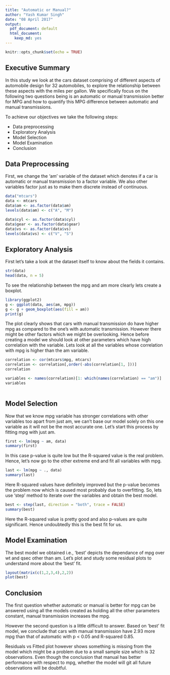 ---
title: "Automatic or Manual?"
author: "Yash Kumar Singh"
date: "08 April 2017"
output:
  pdf_document: default
  html_document:
    keep_md: yes
---

```{r setup, include=FALSE}
knitr::opts_chunk$set(echo = TRUE)
```

## Executive Summary
In this study we look at the cars dataset comprising of different aspects of automobile design for 32 automobiles, to explore the relationship between these aspects with the miles per gallon. We specifically focus on the following two questions being is an automatic or manual transmission better for MPG and how to quantify this MPG difference between automatic and manual transmissions.

To achieve our objectives we take the following steps:

- Data preprocessing
- Exploratory Analysis
- Model Selection
- Model Examination
- Conclusion

## Data Preprocessing

First, we change the 'am' variable of the dataset which denotes if a car is automatic or manual transmission to a factor variable. We also other variables factor just as to make them discrete instead of continuous.

```{r}
data("mtcars")
data <- mtcars
data$am <- as.factor(data$am)
levels(data$am) <- c("A", "M") 

data$cyl <- as.factor(data$cyl)
data$gear <- as.factor(data$gear)
data$vs <- as.factor(data$vs)
levels(data$vs) <- c("V", "S")

```

## Exploratory Analysis

First let's take a look at the dataset itself to know about the fields it contains.

```{r}
str(data)
head(data, n = 5)

```

To see the relationship between the mpg and am more clearly lets create a boxplot.

```{r}
library(ggplot2)
g <- ggplot(data, aes(am, mpg))
g <- g + geom_boxplot(aes(fill = am))
print(g)

```

The plot clearly shows that cars with manual transmission do have higher mpg as compared to the one's with automatic transmission. However there might be other factors which we might be overlooking. Hence before creating a model we should look at other parameters which have high correlation with the variable. Lets look at all the variables whose correlation with mpg is higher than the am variable.


```{r}
correlation <- cor(mtcars$mpg, mtcars)
correlation <- correlation[,order(-abs(correlation[1, ]))]
correlation

variables <- names(correlation)[1: which(names(correlation) == "am")]
variables
    
```

## Model Selection

Now that we know mpg variable has stronger correlations with other variables too apart from just am, we can't base our model solely on this one variable as it will not be the most accurate one. Let's start this process by fitting mpg with just am.

```{r}
first <- lm(mpg ~ am, data)
summary(first)

```

In this case p-value is quite low but the R-squared value is the real problem. Hence, let's now go to the other extreme end and fit all variables with mpg.

```{r}
last <- lm(mpg ~ ., data)
summary(last)

```

Here R-squared values have definitely improved but the p-value becomes the problem now which is caused most probably due to overfitting. So, lets use 'step' method to iterate over the variables and obtain the best model.

```{r}
best <- step(last, direction = "both", trace = FALSE)
summary(best)

```

Here the R-squared value is pretty good and also p-values are quite significant. Hence undoubtedly this is the best fit for us.

## Model Examination

The best model we obtained i.e., 'best' depicts the dependance of mpg over wt and qsec other than am. Let's plot and study some residual plots to understand more about the 'best' fit. 

```{r}
layout(matrix(c(1,2,3,4),2,2))
plot(best)

```

## Conclusion

The first question whether automatic or manual is better for mpg can be answered using all the models created as holding all the other parameters constant, manual transmission increases the mpg.

However the second question is a little difficult to answer.
Based on 'best' fit model, we conclude that cars with manual transmission have 2.93 more mpg than that of automatic with p < 0.05 and R-squared 0.85.

Residuals vs Fitted plot however shows something is missing from the model which might be a problem due to a small sample size which is 32 observations. Even though the conclusion that manual has better performance with respect to mpg, whether the model will git all future observations will be doubtful.